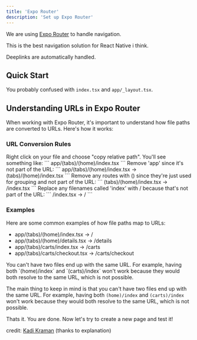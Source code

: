 ```yaml
---
title: 'Expo Router'
description: 'Set up Expo Router'
---
```


We are using [Expo Router](https://docs.expo.dev/routing/) to handle navigation.

This is the best navigation solution for React Native i think.

Deeplinks are automatically handled.

## Quick Start

You probably confused with `index.tsx` and `app/_layout.tsx`.


## Understanding URLs in Expo Router

When working with Expo Router, it's important to understand how file paths are converted to URLs. Here's how it works:


### URL Conversion Rules

<Steps>
  <Step title="Get the File Path">
    Right click on your file and choose "copy relative path". You'll see something like:
    ```
    app/(tabs)/(home)/index.tsx
    ```
  </Step>

  <Step title="Remove app Directory">
    Remove 'app' since it's not part of the URL:
    ```
    app/(tabs)/(home)/index.tsx -> (tabs)/(home)/index.tsx
    ```
  </Step>

  <Step title="Remove Group Indicators">
    Remove any routes with () since they're just used for grouping and not part of the URL:
    ```
    (tabs)/(home)/index.tsx -> /index.tsx
    ```
  </Step>

  <Step title="Replace index">
    Replace any filenames called 'index' with / because that's not part of the URL:
    ```
    /index.tsx -> /
    ```
  </Step>
</Steps>

### Examples

Here are some common examples of how file paths map to URLs:

- app/(tabs)/(home)/index.tsx -> /
- app/(tabs)/(home)/details.tsx -> /details
- app/(tabs)/carts/index.tsx -> /carts
- app/(tabs)/carts/checkout.tsx -> /carts/checkout


<Warning>
  You can't have two files end up with the same URL. For example, having both `(home)/index` and `(carts)/index` won't work because they would both resolve to the same URL, which is not possible.
</Warning>

The main thing to keep in mind is that you can't have two files end up with the same URL. For example, having both `(home)/index` and `(carts)/index` won't work because they would both resolve to the same URL, which is not possible.


<Check>
Thats it. You are done. Now let's try to create a new page and test it!
</Check>

credit: [Kadi Kraman](https://x.com/kadikraman/status/1842249504877158810) (thanks to explanation)